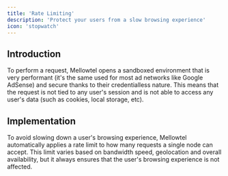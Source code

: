 ```yaml
---
title: 'Rate Limiting'
description: 'Protect your users from a slow browsing experience'
icon: 'stopwatch'
---
```


## Introduction

To perform a request, Mellowtel opens a sandboxed environment that is very performant (it's the same used for most ad networks like Google AdSense) and secure thanks to their credentialless nature. This means that the request is not tied to any user's session and is not able to access any user's data (such as cookies, local storage, etc).

## Implementation

To avoid slowing down a user's browsing experience, Mellowtel automatically applies a rate limit to how many requests a single node can accept. This limit varies based on bandwidth speed, geolocation and overall availability, but it always ensures that the user's browsing experience is not affected.
